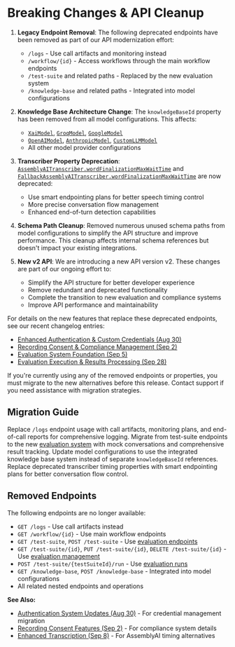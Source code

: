 # Breaking Changes & API Cleanup

1. **Legacy Endpoint Removal**: The following deprecated endpoints have been removed as part of our API modernization effort:
    - `/logs` - Use call artifacts and monitoring instead
    - `/workflow/{id}` - Access workflows through the main workflow endpoints
    - `/test-suite` and related paths - Replaced by the new evaluation system
    - `/knowledge-base` and related paths - Integrated into model configurations

2. **Knowledge Base Architecture Change**: The `knowledgeBaseId` property has been removed from all model configurations. This affects:
    - [`XaiModel`](https://api.vapi.ai/api#:~:text=XaiModel), [`GroqModel`](https://api.vapi.ai/api#:~:text=GroqModel), [`GoogleModel`](https://api.vapi.ai/api#:~:text=GoogleModel)
    - [`OpenAIModel`](https://api.vapi.ai/api#:~:text=OpenAIModel), [`AnthropicModel`](https://api.vapi.ai/api#:~:text=AnthropicModel), [`CustomLLMModel`](https://api.vapi.ai/api#:~:text=CustomLLMModel)
    - All other model provider configurations

3. **Transcriber Property Deprecation**: [`AssemblyAITranscriber.wordFinalizationMaxWaitTime`](https://api.vapi.ai/api#:~:text=AssemblyAITranscriber.wordFinalizationMaxWaitTime) and [`FallbackAssemblyAITranscriber.wordFinalizationMaxWaitTime`](https://api.vapi.ai/api#:~:text=FallbackAssemblyAITranscriber.wordFinalizationMaxWaitTime) are now deprecated:
    - Use smart endpointing plans for better speech timing control
    - More precise conversation flow management
    - Enhanced end-of-turn detection capabilities

4. **Schema Path Cleanup**: Removed numerous unused schema paths from model configurations to simplify the API structure and improve performance. This cleanup affects internal schema references but doesn't impact your existing integrations.

5. **New v2 API**: We are introducing a new API version v2. These changes are part of our ongoing effort to:
    - Simplify the API structure for better developer experience
    - Remove redundant and deprecated functionality
    - Complete the transition to new evaluation and compliance systems
    - Improve API performance and maintainability

For details on the new features that replace these deprecated endpoints, see our recent changelog entries:
- [Enhanced Authentication & Custom Credentials (Aug 30)](./2025-08-30.mdx)
- [Recording Consent & Compliance Management (Sep 2)](./2025-09-02.mdx)
- [Evaluation System Foundation (Sep 5)](./2025-09-05.mdx)
- [Evaluation Execution & Results Processing (Sep 28)](./2025-09-28.mdx)

<Warning>
    If you're currently using any of the removed endpoints or properties, you must migrate to the new alternatives before this release. Contact support if you need assistance with migration strategies.
</Warning>

## Migration Guide
<CardGroup cols={2}>
  <Card title="Logging & Monitoring" icon="file-text">
    Replace <code>/logs</code> endpoint usage with call artifacts, monitoring plans, and end-of-call reports for comprehensive logging.
  </Card>
  <Card title="Testing Framework" icon="flask">
    Migrate from test-suite endpoints to the new <a href="./2025-09-05.mdx">evaluation system</a> with mock conversations and comprehensive result tracking.
  </Card>
  <Card title="Knowledge Base" icon="book">
    Update model configurations to use the integrated knowledge base system instead of separate <code>knowledgeBaseId</code> references.
  </Card>
  <Card title="Speech Timing" icon="clock">
    Replace deprecated transcriber timing properties with smart endpointing plans for better conversation flow control.
  </Card>
</CardGroup>

## Removed Endpoints
The following endpoints are no longer available:
- `GET /logs` - Use call artifacts instead
- `GET /workflow/{id}` - Use main workflow endpoints
- `GET /test-suite`, `POST /test-suite` - Use [evaluation endpoints](./2025-09-05.mdx)
- `GET /test-suite/{id}`, `PUT /test-suite/{id}`, `DELETE /test-suite/{id}` - Use [evaluation management](./2025-09-28.mdx)
- `POST /test-suite/{testSuiteId}/run` - Use [evaluation runs](./2025-09-28.mdx)
- `GET /knowledge-base`, `POST /knowledge-base` - Integrated into model configurations
- All related nested endpoints and operations

**See Also:**
- [Authentication System Updates (Aug 30)](./2025-08-30.mdx) - For credential management migration
- [Recording Consent Features (Sep 2)](./2025-09-02.mdx) - For compliance system details
- [Enhanced Transcription (Sep 8)](./2025-09-08.mdx) - For AssemblyAI timing alternatives